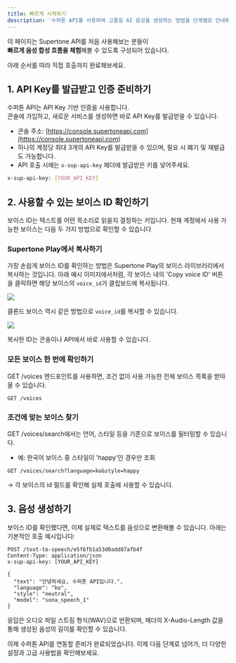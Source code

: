 ```yaml
---
title: 빠르게 시작하기
description: '수퍼톤 API를 사용하여 고품질 AI 음성을 생성하는 방법을 단계별로 안내해드립니다.'
---
```

이 페이지는 Supertone API를 처음 사용해보는 분들이  
**빠르게 음성 합성 흐름을 체험**해볼 수 있도록 구성되어 있습니다.

아래 순서를 따라 직접 호출까지 완료해보세요.

## 1. API Key를 발급받고 인증 준비하기

수퍼톤 API는 API Key 기반 인증을 사용합니다.  
콘솔에 가입하고, 새로운 서비스를 생성하면 바로 API Key를 발급받을 수 있습니다.

- 콘솔 주소: [https://console.supertoneapi.com](https://console.supertoneapi.com)
- 하나의 계정당 최대 3개의 API Key를 발급받을 수 있으며, 필요 시 폐기 및 재발급도 가능합니다.
- API 호출 시에는 `x-sup-api-key` 헤더에 발급받은 키를 넣어주세요.

```bash
x-sup-api-key: [YOUR_API_KEY]
```

## 2. 사용할 수 있는 보이스 ID 확인하기

보이스 ID는 텍스트를 어떤 목소리로 읽을지 결정하는 키입니다.
현재 계정에서 사용 가능한 보이스는 다음 두 가지 방법으로 확인할 수 있습니다

### Supertone Play에서 복사하기

가장 손쉽게 보이스 ID를 확인하는 방법은 Supertone Play의 보이스 라이브러리에서 복사하는 것입니다.
아래 예시 이미지에서처럼, 각 보이스 내의 'Copy voice ID' 버튼을 클릭하면 해당 보이스의 `voice_id`가 클립보드에 복사됩니다.

<Frame>
    <img src="/images/supertone-play-copy-voice-id-preset.png" />
</Frame>

클론드 보이스 역시 같은 방법으로 `voice_id`를 복사할 수 있습니다.

<Frame>
    <img src="/images/supertone-play-copy-voice-id-cloned.png" />
</Frame>

복사한 ID는 콘솔이나 API에서 바로 사용할 수 있습니다.

### 모든 보이스 한 번에 확인하기

GET /voices 엔드포인트를 사용하면, 조건 없이 사용 가능한 전체 보이스 목록을 받아올 수 있습니다.

```http
GET /voices
```

### 조건에 맞는 보이스 찾기

GET /voices/search에서는 언어, 스타일 등을 기준으로 보이스를 필터링할 수 있습니다.
- 예: 한국어 보이스 중 스타일이 'happy'인 경우만 조회

```http
GET /voices/search?language=ko&style=happy
```
→ 각 보이스의 id 필드를 확인해 실제 호출에 사용할 수 있습니다.

## 3. 음성 생성하기

보이스 ID를 확인했다면, 이제 실제로 텍스트를 음성으로 변환해볼 수 있습니다.
아래는 기본적인 호출 예시입니다:

```http
POST /text-to-speech/e5f6fb1a53d0add87afb4f
Content-Type: application/json
x-sup-api-key: [YOUR_API_KEY]

{
  "text": "안녕하세요, 수퍼톤 API입니다.",
  "language": "ko",
  "style": "neutral",
  "model": "sona_speech_1"
}
```
응답은 오디오 파일 스트림 형식(WAV)으로 반환되며, 헤더의 X-Audio-Length 값을 통해 생성된 음성의 길이를 확인할 수 있습니다.

이제 수퍼톤 API를 연동할 준비가 완료되었습니다. 이제 다음 단계로 넘어가, 더 다양한 설정과 고급 사용법을 확인해보세요.
